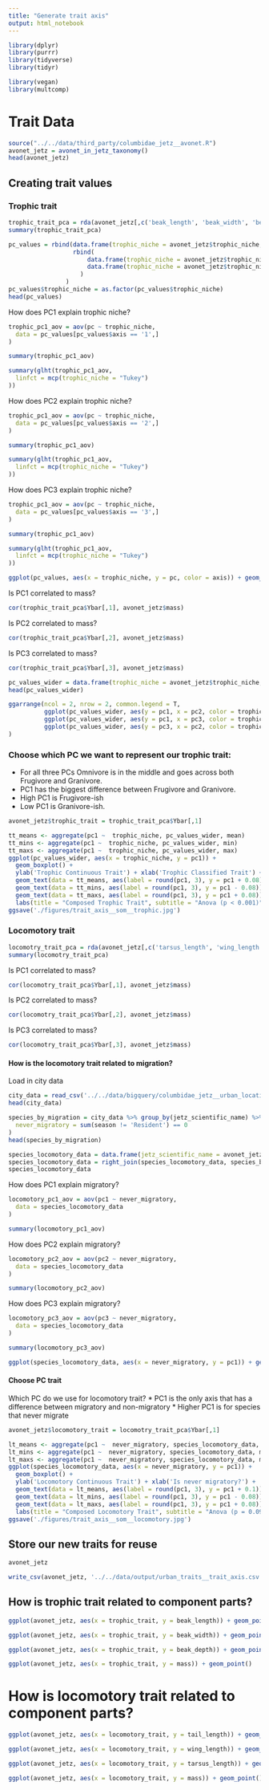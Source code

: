 ```yaml
---
title: "Generate trait axis"
output: html_notebook
---
```


```r
library(dplyr)
library(purrr)
library(tidyverse)
library(tidyr)

library(vegan)
library(multcomp)
```

# Trait Data
```r
source("../../data/third_party/columbidae_jetz__avonet.R")
avonet_jetz = avonet_in_jetz_taxonomy()
head(avonet_jetz)
```

## Creating trait values

### Trophic trait
```r
trophic_trait_pca = rda(avonet_jetz[,c('beak_length', 'beak_width', 'beak_depth')])
summary(trophic_trait_pca)
```
```r
pc_values = rbind(data.frame(trophic_niche = avonet_jetz$trophic_niche, pc = trophic_trait_pca$Ybar[,1], axis = '1'),
                  rbind(
                      data.frame(trophic_niche = avonet_jetz$trophic_niche, pc = trophic_trait_pca$Ybar[,2], axis = '2'),
                      data.frame(trophic_niche = avonet_jetz$trophic_niche, pc = trophic_trait_pca$Ybar[,3], axis = '3')
                    )
                )
pc_values$trophic_niche = as.factor(pc_values$trophic_niche)
head(pc_values)
```

How does PC1 explain trophic niche?
```r
trophic_pc1_aov = aov(pc ~ trophic_niche,
  data = pc_values[pc_values$axis == '1',]
)

summary(trophic_pc1_aov)

summary(glht(trophic_pc1_aov,
  linfct = mcp(trophic_niche = "Tukey")
))
```

How does PC2 explain trophic niche?
```r
trophic_pc1_aov = aov(pc ~ trophic_niche,
  data = pc_values[pc_values$axis == '2',]
)

summary(trophic_pc1_aov)

summary(glht(trophic_pc1_aov,
  linfct = mcp(trophic_niche = "Tukey")
))
```

How does PC3 explain trophic niche?
```r
trophic_pc1_aov = aov(pc ~ trophic_niche,
  data = pc_values[pc_values$axis == '3',]
)

summary(trophic_pc1_aov)

summary(glht(trophic_pc1_aov,
  linfct = mcp(trophic_niche = "Tukey")
))
```

```r
ggplot(pc_values, aes(x = trophic_niche, y = pc, color = axis)) + geom_boxplot()
```

Is PC1 correlated to mass?
```r
cor(trophic_trait_pca$Ybar[,1], avonet_jetz$mass)
```

Is PC2 correlated to mass?
```r
cor(trophic_trait_pca$Ybar[,2], avonet_jetz$mass)
```

Is PC3 correlated to mass?
```r
cor(trophic_trait_pca$Ybar[,3], avonet_jetz$mass)
```

```r
pc_values_wider = data.frame(trophic_niche = avonet_jetz$trophic_niche, pc1 = trophic_trait_pca$Ybar[,1], pc2 = trophic_trait_pca$Ybar[,2], pc3 = trophic_trait_pca$Ybar[,3])
head(pc_values_wider)
```

```r
ggarrange(ncol = 2, nrow = 2, common.legend = T,
          ggplot(pc_values_wider, aes(y = pc1, x = pc2, color = trophic_niche)) + geom_point(),
          ggplot(pc_values_wider, aes(y = pc1, x = pc3, color = trophic_niche)) + geom_point(),
          ggplot(pc_values_wider, aes(y = pc3, x = pc2, color = trophic_niche)) + geom_point()
)
```

### Choose which PC we want to represent our trophic trait:
 * For all three PCs Omnivore is in the middle and goes across both Frugivore and Granivore.
 * PC1 has the biggest difference between Frugivore and Granivore.
 * High PC1 is Frugivore-ish
 * Low PC1 is Granivore-ish.
```r
avonet_jetz$trophic_trait = trophic_trait_pca$Ybar[,1]
```

```r
tt_means <- aggregate(pc1 ~  trophic_niche, pc_values_wider, mean)
tt_mins <- aggregate(pc1 ~  trophic_niche, pc_values_wider, min)
tt_maxs <- aggregate(pc1 ~  trophic_niche, pc_values_wider, max)
ggplot(pc_values_wider, aes(x = trophic_niche, y = pc1)) + 
  geom_boxplot() + 
  ylab('Trophic Continuous Trait') + xlab('Trophic Classified Trait') +
  geom_text(data = tt_means, aes(label = round(pc1, 3), y = pc1 + 0.08)) +
  geom_text(data = tt_mins, aes(label = round(pc1, 3), y = pc1 - 0.08)) +
  geom_text(data = tt_maxs, aes(label = round(pc1, 3), y = pc1 + 0.08)) +
  labs(title = "Composed Trophic Trait", subtitle = "Anova (p < 0.001)")
ggsave('./figures/trait_axis__som__trophic.jpg')
```

### Locomotory trait
```r
locomotry_trait_pca = rda(avonet_jetz[,c('tarsus_length', 'wing_length', 'tail_length')])
summary(locomotry_trait_pca)
```

Is PC1 correlated to mass?
```r
cor(locomotry_trait_pca$Ybar[,1], avonet_jetz$mass)
```

Is PC2 correlated to mass?
```r
cor(locomotry_trait_pca$Ybar[,2], avonet_jetz$mass)
```

Is PC3 correlated to mass?
```r
cor(locomotry_trait_pca$Ybar[,3], avonet_jetz$mass)
```

#### How is the locomotory trait related to migration?
Load in city data

```r
city_data = read_csv('../../data/bigquery/columbidae_jetz__urban_locations.csv')
head(city_data)
```
```r
species_by_migration = city_data %>% group_by(jetz_scientific_name) %>% summarise(
  never_migratory = sum(season != 'Resident') == 0
)
head(species_by_migration)
```

```r
species_locomotory_data = data.frame(jetz_scientific_name = avonet_jetz$jetz_scientific_name, pc1 = locomotry_trait_pca$Ybar[,1], pc2 = locomotry_trait_pca$Ybar[,2], pc3 = locomotry_trait_pca$Ybar[,3])
species_locomotory_data = right_join(species_locomotory_data, species_by_migration)
species_locomotory_data
```
How does PC1 explain migratory?
```r
locomotory_pc1_aov = aov(pc1 ~ never_migratory,
  data = species_locomotory_data
)

summary(locomotory_pc1_aov)
```
How does PC2 explain migratory?
```r
locomotory_pc2_aov = aov(pc2 ~ never_migratory,
  data = species_locomotory_data
)

summary(locomotory_pc2_aov)
```
How does PC3 explain migratory?
```r
locomotory_pc3_aov = aov(pc3 ~ never_migratory,
  data = species_locomotory_data
)

summary(locomotory_pc3_aov)
```

```r
ggplot(species_locomotory_data, aes(x = never_migratory, y = pc1)) + geom_boxplot()
```

#### Choose PC trait
Which PC do we use for locomotory trait?
* PC1 is the only axis that has a difference between migratory and non-migratory
* Higher PC1 is for species that never migrate
```r
avonet_jetz$locomotory_trait = locomotry_trait_pca$Ybar[,1]
```

```r
lt_means <- aggregate(pc1 ~  never_migratory, species_locomotory_data, mean)
lt_mins <- aggregate(pc1 ~  never_migratory, species_locomotory_data, min)
lt_maxs <- aggregate(pc1 ~  never_migratory, species_locomotory_data, max)
ggplot(species_locomotory_data, aes(x = never_migratory, y = pc1)) + 
  geom_boxplot() + 
  ylab('Locomotory Continuous Trait') + xlab('Is never migratory?') +
  geom_text(data = lt_means, aes(label = round(pc1, 3), y = pc1 + 0.1)) +
  geom_text(data = lt_mins, aes(label = round(pc1, 3), y = pc1 - 0.08)) +
  geom_text(data = lt_maxs, aes(label = round(pc1, 3), y = pc1 + 0.08)) +
  labs(title = "Composed Locomotory Trait", subtitle = "Anova (p = 0.09)")
ggsave('./figures/trait_axis__som__locomotory.jpg')
```

## Store our new traits for reuse
```r
avonet_jetz
```

```r
write_csv(avonet_jetz, '../../data/output/urban_traits__trait_axis.csv')
```

## How is trophic trait related to component parts?
```r
ggplot(avonet_jetz, aes(x = trophic_trait, y = beak_length)) + geom_point()
```


```r
ggplot(avonet_jetz, aes(x = trophic_trait, y = beak_width)) + geom_point()
```

```r
ggplot(avonet_jetz, aes(x = trophic_trait, y = beak_depth)) + geom_point()
```

```r
ggplot(avonet_jetz, aes(x = trophic_trait, y = mass)) + geom_point()
```

# How is locomotory trait related to component parts?
```r
ggplot(avonet_jetz, aes(x = locomotory_trait, y = tail_length)) + geom_point()
```


```r
ggplot(avonet_jetz, aes(x = locomotory_trait, y = wing_length)) + geom_point()
```

```r
ggplot(avonet_jetz, aes(x = locomotory_trait, y = tarsus_length)) + geom_point()
```

```r
ggplot(avonet_jetz, aes(x = locomotory_trait, y = mass)) + geom_point()
```


